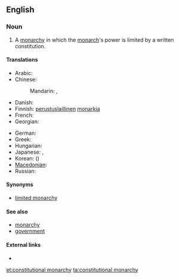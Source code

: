 ==English==

===Noun===
{{en-noun|sg=[[constitutional]] [[monarchy]]|constitutional monarchies}}

# A [[monarchy]] in which the [[monarch]]'s power is limited by a written constitution.

====Translations====
{{trans-top|monarchy in which the monarch's power is limited by a written constitution}}
* Arabic: {{t|ar|ملكية دستورية|f|tr=malikíyya dustuuríyya}}
* Chinese:
*: Mandarin: {{t|cmn|君主立憲制|sc=Hani}}, {{t|cmn|君主立宪制|tr=jūnzhǔ lìxiànzhì|sc=Hani}}
* Danish: {{t|da|konstitutionelt monarki}}
* Finnish: [[perustuslaillinen]] [[monarkia]]
* French: {{t|fr|monarchie constitutionnelle|f}}
* Georgian: {{t|ka|კონსტიტუციური მონარქია|sc=Geor|xs=Georgian}}
{{trans-mid}}
* German: {{t|de|konstitutionelle Monarchie|f}}
* Greek: {{t|el|συνταγματική μοναρχία|f|tr=syntagmatikí monarchía}}
* Hungarian: {{t|hu|alkotmányos monarchia}}
* Japanese: {{t|ja|立憲君主制|tr=りっけんくんしゅせい, rikken kunshusei}}, {{t|ja|立憲君主政体|tr=りっけんくんしゅせいたい, rikken kunshuseitai}}
* Korean: {{t|ko|입헌 군주제|tr=ibheon gunjuje}} ({{t|ko|立憲君主制}})
* [[Macedonian]]: {{t|mk|уставна монархија|f|tr=ústavna monárhija}}
* Russian: {{t|ru|конституционная монархия|f|tr=konstituciónnaja monárxija}}
{{trans-bottom}}

====Synonyms====
* [[limited monarchy]]

====See also====
* [[monarchy]]
* [[government]]

====External links====
* {{pedialite}}

[[et:constitutional monarchy]]
[[ta:constitutional monarchy]]